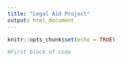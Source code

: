 ```yaml
---
title: "Legal Aid Project"
output: html_document
---
```


```r
knitr::opts_chunk$set(echo = TRUE)
```


```r
#First block of code 

```

